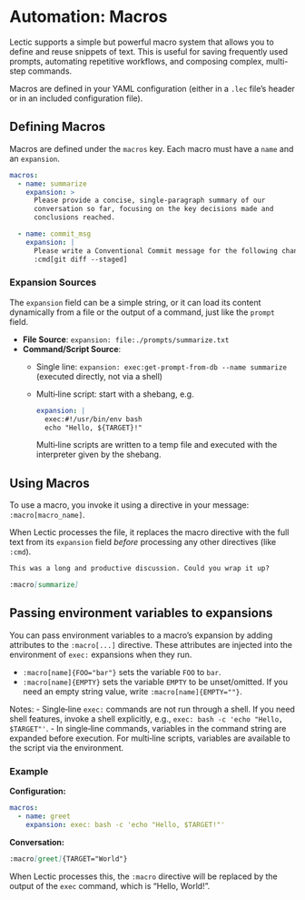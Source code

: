 # Automation: Macros

Lectic supports a simple but powerful macro system that allows you to define
and reuse snippets of text. This is useful for saving frequently used
prompts, automating repetitive workflows, and composing complex, multi-step
commands.

Macros are defined in your YAML configuration (either in a `.lec` file's
header or in an included configuration file).

## Defining Macros

Macros are defined under the `macros` key. Each macro must have a `name` and
an `expansion`.

```yaml
macros:
  - name: summarize
    expansion: >
      Please provide a concise, single-paragraph summary of our
      conversation so far, focusing on the key decisions made and
      conclusions reached.

  - name: commit_msg
    expansion: |
      Please write a Conventional Commit message for the following changes:
      :cmd[git diff --staged]
```

### Expansion Sources

The `expansion` field can be a simple string, or it can load its content
dynamically from a file or the output of a command, just like the `prompt`
field.

- **File Source**: `expansion: file:./prompts/summarize.txt`
- **Command/Script Source**:
  - Single line: `expansion: exec:get-prompt-from-db --name summarize`
    (executed directly, not via a shell)
  - Multi‑line script: start with a shebang, e.g.
    ```yaml
    expansion: |
      exec:#!/usr/bin/env bash
      echo "Hello, ${TARGET}!"
    ```
    Multi‑line scripts are written to a temp file and executed with the
    interpreter given by the shebang.

## Using Macros

To use a macro, you invoke it using a directive in your message:
`:macro[macro_name]`.

When Lectic processes the file, it replaces the macro directive with the
full text from its `expansion` field *before* processing any other
directives (like `:cmd`).

```markdown
This was a long and productive discussion. Could you wrap it up?

:macro[summarize]
```

## Passing environment variables to expansions

You can pass environment variables to a macro's expansion by adding
attributes to the `:macro[...]` directive. These attributes are injected into
the environment of `exec:` expansions when they run.

- `:macro[name]{FOO="bar"}` sets the variable `FOO` to `bar`.
- `:macro[name]{EMPTY}` sets the variable `EMPTY` to be unset/omitted.
  If you need an empty string value, write `:macro[name]{EMPTY=""}`.

Notes:
- Single‑line `exec:` commands are not run through a shell. If you need
  shell features, invoke a shell explicitly, e.g.,
  `exec: bash -c 'echo "Hello, $TARGET"'`.
- In single‑line commands, variables in the command string are expanded
  before execution. For multi‑line scripts, variables are available to the
  script via the environment.

### Example

**Configuration:**
```yaml
macros:
  - name: greet
    expansion: exec: bash -c 'echo "Hello, $TARGET!"'
```

**Conversation:**
```markdown
:macro[greet]{TARGET="World"}
```

When Lectic processes this, the `:macro` directive will be replaced by the
output of the `exec` command, which is "Hello, World!".
